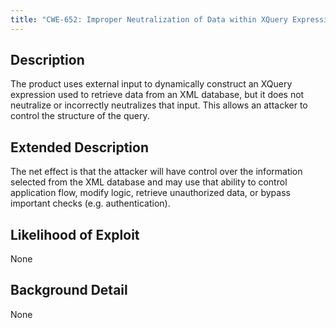 ```yaml
---
title: "CWE-652: Improper Neutralization of Data within XQuery Expressions ('XQuery Injection')"
---
```


## Description
The product uses external input to dynamically construct an XQuery expression used to retrieve data from an XML database, but it does not neutralize or incorrectly neutralizes that input. This allows an attacker to control the structure of the query.

## Extended Description
The net effect is that the attacker will have control over the information selected from the XML database and may use that ability to control application flow, modify logic, retrieve unauthorized data, or bypass important checks (e.g. authentication).

## Likelihood of Exploit
None

## Background Detail
None
        